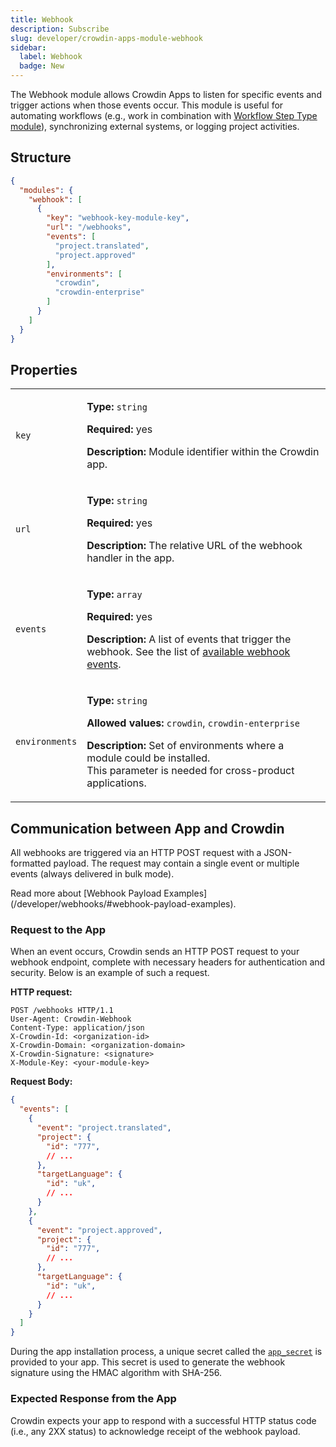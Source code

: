 ```yaml
---
title: Webhook
description: Subscribe
slug: developer/crowdin-apps-module-webhook
sidebar:
  label: Webhook
  badge: New
---
```



The Webhook module allows Crowdin Apps to listen for specific events and trigger actions when those events occur. This module is useful for automating workflows (e.g., work in combination with [Workflow Step Type module](/developer/crowdin-apps-module-workflow-step-type/)), synchronizing external systems, or logging project activities.

## Structure

```json title="manifest.json"
{
  "modules": {
    "webhook": [
      {
        "key": "webhook-key-module-key",
        "url": "/webhooks",
        "events": [
          "project.translated",
          "project.approved"
        ],
        "environments": [
          "crowdin",
          "crowdin-enterprise"
        ]
      }
    ]
  }
}
```

## Properties

<table>
  <tbody>
    <tr>
      <td><code>key</code></td>
      <td>
        <p><strong>Type:</strong> <code>string</code></p>
        <p><strong>Required:</strong> yes</p>
        <p><strong>Description:</strong> Module identifier within the Crowdin app.</p>
      </td>
    </tr>
    <tr>
      <td><code>url</code></td>
      <td>
        <p><strong>Type:</strong> <code>string</code></p>
        <p><strong>Required:</strong> yes</p>
        <p><strong>Description:</strong> The relative URL of the webhook handler in the app.</p>
      </td>
    </tr>
    <tr>
      <td><code>events</code></td>
      <td>
        <p><strong>Type:</strong> <code>array</code></p>
        <p><strong>Required:</strong> yes</p>
        <p><strong>Description:</strong> A list of events that trigger the webhook. See the list of <a href="/developer/webhooks/#events" target="_blank">available webhook events</a>.</p>
      </td>
    </tr>
    <tr>
      <td><code class="whitespace-nowrap">environments</code></td>
      <td>
        <p><strong>Type:</strong> <code>string</code></p>
        <p><strong>Allowed values:</strong> <code>crowdin</code>, <code>crowdin-enterprise</code></p>
        <p><strong>Description:</strong> Set of environments where a module could be installed.<br/>
        This parameter is needed for cross-product applications.</p>
      </td>
    </tr>
  </tbody>
</table>

## Communication between App and Crowdin

All webhooks are triggered via an HTTP POST request with a JSON-formatted payload. The request may contain a single event or multiple events (always delivered in bulk mode).

<ReadMore>
  Read more about [Webhook Payload Examples](/developer/webhooks/#webhook-payload-examples).
</ReadMore>

### Request to the App

When an event occurs, Crowdin sends an HTTP POST request to your webhook endpoint, complete with necessary headers for authentication and security. Below is an example of such a request.

**HTTP request:**

```
POST /webhooks HTTP/1.1
User-Agent: Crowdin-Webhook
Content-Type: application/json
X-Crowdin-Id: <organization-id>
X-Crowdin-Domain: <organization-domain>
X-Crowdin-Signature: <signature>
X-Module-Key: <your-module-key>
```

**Request Body:**

```json
{
  "events": [
    {
      "event": "project.translated",
      "project": {
        "id": "777",
        // ...
      },
      "targetLanguage": {
        "id": "uk",
        // ...
      }
    },
    {
      "event": "project.approved",
      "project": {
        "id": "777",
        // ...
      },
      "targetLanguage": {
        "id": "uk",
        // ...
      }
    }
  ]
}
```

During the app installation process, a unique secret called the [`app_secret`](/developer/crowdin-apps-installation/#installed-event-communication-flow) is provided to your app. This secret is used to generate the webhook signature using the HMAC algorithm with SHA-256.

### Expected Response from the App

Crowdin expects your app to respond with a successful HTTP status code (i.e., any 2XX status) to acknowledge receipt of the webhook payload.
